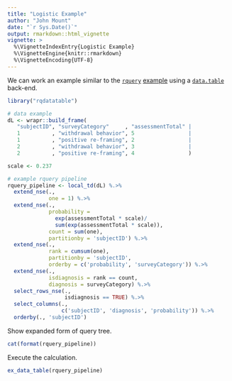 ```yaml
---
title: "Logistic Example"
author: "John Mount"
date: "`r Sys.Date()`"
output: rmarkdown::html_vignette
vignette: >
  %\VignetteIndexEntry{Logistic Example}
  %\VignetteEngine{knitr::rmarkdown}
  %\VignetteEncoding{UTF-8}
---
```



We can work an example similar to the [`rquery`](https://winvector.github.io/rquery/) [example](https://winvector.github.io/rquery/index.html) using a [`data.table`](https://rdatatable.gitlab.io/data.table/) 
back-end.

```r
library("rqdatatable")
```


```r
# data example
dL <- wrapr::build_frame(
   "subjectID", "surveyCategory"     , "assessmentTotal" |
   1          , "withdrawal behavior", 5                 |
   1          , "positive re-framing", 2                 |
   2          , "withdrawal behavior", 3                 |
   2          , "positive re-framing", 4                 )
```


```r
scale <- 0.237

# example rquery pipeline
rquery_pipeline <- local_td(dL) %.>%
  extend_nse(.,
             one = 1) %.>%
  extend_nse(.,
             probability =
               exp(assessmentTotal * scale)/
               sum(exp(assessmentTotal * scale)),
             count = sum(one),
             partitionby = 'subjectID') %.>%
  extend_nse(.,
             rank = cumsum(one),
             partitionby = 'subjectID',
             orderby = c('probability', 'surveyCategory')) %.>%
  extend_nse(.,
             isdiagnosis = rank == count,
             diagnosis = surveyCategory) %.>%
  select_rows_nse(., 
                  isdiagnosis == TRUE) %.>%
  select_columns(., 
                 c('subjectID', 'diagnosis', 'probability')) %.>%
  orderby(., 'subjectID')
```

Show expanded form of query tree.

```r
cat(format(rquery_pipeline))
```

Execute the calculation.

```r
ex_data_table(rquery_pipeline)
```


